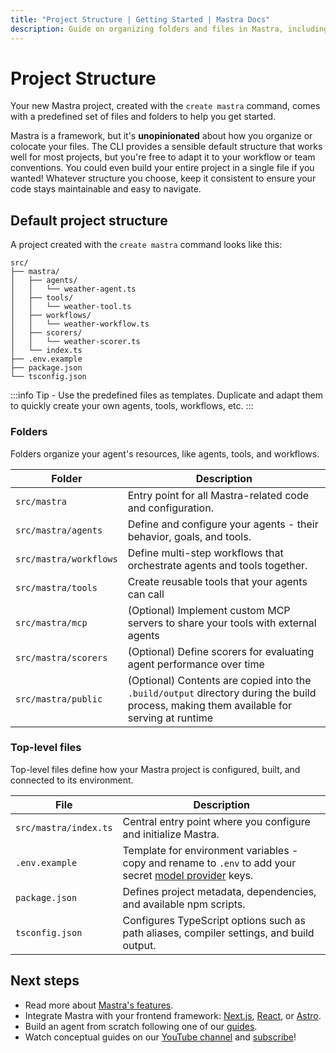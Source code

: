 ```yaml
---
title: "Project Structure | Getting Started | Mastra Docs"
description: Guide on organizing folders and files in Mastra, including best practices and recommended structures.
---
```


# Project Structure

Your new Mastra project, created with the `create mastra` command, comes with a predefined set of files and folders to help you get started.

Mastra is a framework, but it's **unopinionated** about how you organize or colocate your files. The CLI provides a sensible default structure that works well for most projects, but you're free to adapt it to your workflow or team conventions. You could even build your entire project in a single file if you wanted! Whatever structure you choose, keep it consistent to ensure your code stays maintainable and easy to navigate.

## Default project structure

A project created with the `create mastra` command looks like this:

```
src/
├── mastra/
│   ├── agents/
│   │   └── weather-agent.ts
│   ├── tools/
│   │   └── weather-tool.ts
│   ├── workflows/
│   │   └── weather-workflow.ts
│   ├── scorers/
│   │   └── weather-scorer.ts
│   └── index.ts
├── .env.example
├── package.json
└── tsconfig.json
```

:::info
Tip - Use the predefined files as templates. Duplicate and adapt them to quickly create your own agents, tools, workflows, etc.
:::

### Folders

Folders organize your agent's resources, like agents, tools, and workflows.

| Folder                 | Description |
| ---------------------- | ------------ |
| `src/mastra`           | Entry point for all Mastra-related code and configuration.|
| `src/mastra/agents`    | Define and configure your agents - their behavior, goals, and tools. |
| `src/mastra/workflows` | Define multi-step workflows that orchestrate agents and tools together. |
| `src/mastra/tools`     | Create reusable tools that your agents can call |
| `src/mastra/mcp`       | (Optional) Implement custom MCP servers to share your tools with external agents |
| `src/mastra/scorers`   | (Optional) Define scorers for evaluating agent performance over time |
| `src/mastra/public`    | (Optional) Contents are copied into the `.build/output` directory during the build process, making them available for serving at runtime |

### Top-level files

Top-level files define how your Mastra project is configured, built, and connected to its environment.

| File                  | Description |
| --------------------- | ------------ |
| `src/mastra/index.ts` | Central entry point where you configure and initialize Mastra. |
| `.env.example`        | Template for environment variables - copy and rename to `.env` to add your secret [model provider](/models) keys. |
| `package.json`        | Defines project metadata, dependencies, and available npm scripts. |
| `tsconfig.json`       | Configures TypeScript options such as path aliases, compiler settings, and build output. |

## Next steps

- Read more about [Mastra's features](/docs#why-mastra).
- Integrate Mastra with your frontend framework: [Next.js](/docs/frameworks/web-frameworks/next-js), [React](/docs/frameworks/web-frameworks/vite-react), or [Astro](/docs/frameworks/web-frameworks/astro).
- Build an agent from scratch following one of our [guides](/guides).
- Watch conceptual guides on our [YouTube channel](https://www.youtube.com/@mastra-ai) and [subscribe](https://www.youtube.com/@mastra-ai?sub_confirmation=1)!
